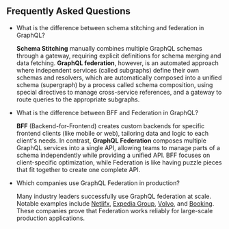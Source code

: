 ## Frequently Asked Questions

- What is the difference between schema stitching and federation in GraphQL?

  **Schema Stitching** manually combines multiple GraphQL schemas through a gateway, requiring
  explicit definitions for schema merging and data fetching. **GraphQL federation**, however, is an
  automated approach where independent services (called subgraphs) define their own schemas and
  resolvers, which are automatically composed into a unified schema (supergraph) by a process called
  schema composition, using special directives to manage cross-service references, and a gateway to
  route queries to the appropriate subgraphs.

- What is the difference between BFF and Federation in GraphQL?

  **BFF** (Backend-for-Frontend) creates custom backends for specific frontend clients (like mobile
  or web), tailoring data and logic to each client's needs. In contrast, **GraphQL Federation**
  composes multiple GraphQL services into a single API, allowing teams to manage parts of a schema
  independently while providing a unified API. BFF focuses on client-specific optimization, while
  Federation is like having puzzle pieces that fit together to create one complete API.

- Which companies use GraphQL Federation in production?

  Many industry leaders successfully use GraphQL federation at scale. Notable examples include
  [Netlifx](https://netflixtechblog.com/how-netflix-scales-its-api-with-graphql-federation-part-1-ae3557c187e2),
  [Expedia Group](https://youtu.be/kpeVT7J6Bsw?si=srGWsoxf3kTmneTu&t=79),
  [Volvo](https://www.apollographql.com/blog/volvo-cars-drives-into-the-future-of-online-car-shopping-with-the-supergraph),
  and [Booking](https://youtu.be/2KsP_x50tGk?si=mu-MOG-xZQSDNDjh&t=478). These companies prove that
  Federation works reliably for large-scale production applications.
